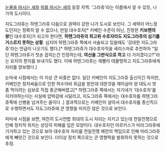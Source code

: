 [[눈물을 마시는 새]]와 [[피를 마시는 새]]의 등장 지역. '그라쥬'라는 이름에서 알 수 있듯, 나가의 도시이다.

지도그라쥬는 하텐그라쥬 다음으로 권력이 강한 나가 도시로 보인다. 그 세력이 어느정도인지는 정확히 알 수 없으나, 만일 대수호자[* 키베인 수준이 아닌, 진정한 '''키보렌의 왕'''인 대수호자]가 되고자 한다면, '''하텐그라쥬의 최고위 수호자라도 지도그라쥬의 심기를 거스르지 못하는 상황'''. 심지어 하텐그라쥬 쪽에서 서술되고 있을때도 '강대한 지도그라쥬'라는 언급이 나오기도 했다.[* 하텐그라쥬가 대수호자직을 세리스마로 추천하자 "일단 하텐그라쥬가 첫손 꼽히는건 인정하는데, '''여신을 그딴식으로 하고''' 더 가지겠다고?"라는 요지의 편지를 보내기도 했다. 이에 하텐그라쥬는 재빨리 데꿀멍하고 지도그라쥬에게 자리를 양보했다.]

눈마새 시점에서는 이 이상 큰 비중은 없다. 일단 키베인이 지도그라쥬 출신이긴 하지만, 키베인은 정치싸움으로 인한 허수아비 취급을 받은데 대한것을 재미삼아 양 대도시 엿 좀 먹이려는 심보로 직접 종군해버렸고[*  하텐그라쥬 쪽에서는 자기네가 '대수호자'를 지키야하는다는 사실에 압박감에 시달리고, 지도그라쥬 쪽에서는 대수호자를 하텐그라쥬쪽에 신병을 넘겨주는 꼴이다 .] 결과적으로는 키베인이 살아서 대수호자를 종신직으로 수행하면서도 지도그라쥬에 큰 영향을 미치진 않은 것으로 보인다.

피마새 시점을 보면, 여전히 도시연합 최대의 도시 자리는 지키고 있는데 천일전쟁으로 인해 정치적 위치는 상당히 피해를 입은 모양이다. 대수호자인 아르키스가 미라그라쥬에 기거하고 있는 것으로 보아 대수호자 자리를 천일전쟁 패전의 책임으로 인해 미라그라쥬에게 빼앗긴 것으로 보인다. 더이상 정치 쪽으로는 큰 영향력을 발휘하지 못하는 것으로 추정.
